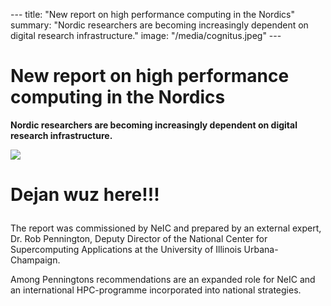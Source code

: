 ---
title: "New report on high performance computing in the Nordics"
summary: "Nordic researchers are becoming increasingly dependent on digital research infrastructure."
image: "/media/cognitus.jpeg"
---

= New report on high performance computing in the Nordics =

'''Nordic researchers are becoming increasingly dependent on digital research infrastructure.'''

<a href="/media/cognitus.jpeg">
<img class="smallpic" src="/media/cognitu.jpeg">
</a>

<h1>Dejan wuz here!!!</h1>

The report was commissioned by NeIC and prepared by an external expert, Dr. Rob Pennington, Deputy Director of the National Center for Supercomputing Applications at the University of Illinois Urbana-Champaign.

Among Penningtons recommendations are an expanded role for NeIC and an international HPC-programme incorporated into national strategies.
